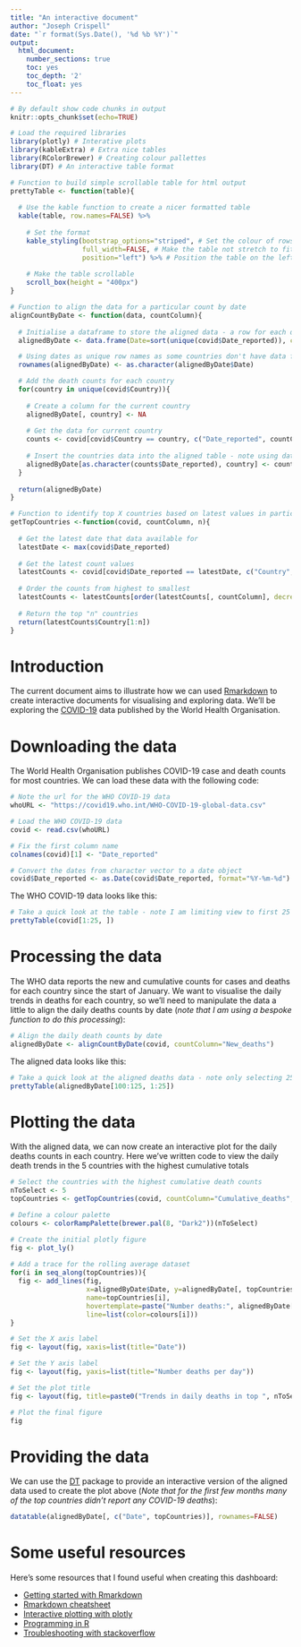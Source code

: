 ```yaml
---
title: "An interactive document"
author: "Joseph Crispell"
date: "`r format(Sys.Date(), '%d %b %Y')`"
output:
  html_document:
    number_sections: true
    toc: yes
    toc_depth: '2'
    toc_float: yes
---
```


```r

# By default show code chunks in output
knitr::opts_chunk$set(echo=TRUE)

# Load the required libraries
library(plotly) # Interative plots
library(kableExtra) # Extra nice tables
library(RColorBrewer) # Creating colour pallettes
library(DT) # An interactive table format
```

```r

# Function to build simple scrollable table for html output
prettyTable <- function(table){
  
  # Use the kable function to create a nicer formatted table
  kable(table, row.names=FALSE) %>%
  
    # Set the format
    kable_styling(bootstrap_options="striped", # Set the colour of rows
                  full_width=FALSE, # Make the table not stretch to fit the page
                  position="left") %>% # Position the table on the left
  
    # Make the table scrollable
    scroll_box(height = "400px")
}

# Function to align the data for a particular count by date
alignCountByDate <- function(data, countColumn){
  
  # Initialise a dataframe to store the aligned data - a row for each date data from any country available
  alignedByDate <- data.frame(Date=sort(unique(covid$Date_reported)), check.names=FALSE)

  # Using dates as unique row names as some countries don't have data for every date
  rownames(alignedByDate) <- as.character(alignedByDate$Date)

  # Add the death counts for each country
  for(country in unique(covid$Country)){
  
    # Create a column for the current country
    alignedByDate[, country] <- NA
    
    # Get the data for current country
    counts <- covid[covid$Country == country, c("Date_reported", countColumn)]
    
    # Insert the countries data into the aligned table - note using date as the row index
    alignedByDate[as.character(counts$Date_reported), country] <- counts[, countColumn]
  }
  
  return(alignedByDate)
}

# Function to identify top X countries based on latest values in particular count column
getTopCountries <-function(covid, countColumn, n){
  
  # Get the latest date that data available for 
  latestDate <- max(covid$Date_reported)
  
  # Get the latest count values
  latestCounts <- covid[covid$Date_reported == latestDate, c("Country", countColumn)]
  
  # Order the counts from highest to smallest
  latestCounts <- latestCounts[order(latestCounts[, countColumn], decreasing=TRUE), ]
  
  # Return the top "n" countries
  return(latestCounts$Country[1:n])
}
```


# Introduction

The current document aims to illustrate how we can used [Rmarkdown](https://rmarkdown.rstudio.com/) to create interactive documents for visualising and exploring data. We'll be exploring the [COVID-19](https://covid19.who.int/) data published by the World Health Organisation.

# Downloading the data

The World Health Organisation publishes COVID-19 case and death counts for most countries. We can load these data with the following code:

```r

# Note the url for the WHO COVID-19 data
whoURL <- "https://covid19.who.int/WHO-COVID-19-global-data.csv"

# Load the WHO COVID-19 data
covid <- read.csv(whoURL)

# Fix the first column name
colnames(covid)[1] <- "Date_reported"

# Convert the dates from character vector to a date object
covid$Date_reported <- as.Date(covid$Date_reported, format="%Y-%m-%d")
```

The WHO COVID-19 data looks like this:
```r
# Take a quick look at the table - note I am limiting view to first 25 rows
prettyTable(covid[1:25, ])
```

# Processing the data

The WHO data reports the new and cumulative counts for cases and deaths for each country since the start of January. We want to visualise the daily trends in deaths for each country, so we'll need to manipulate the data a little to align the daily deaths counts by date (*note that I am using a bespoke function to do this processing*):
```r
# Align the daily death counts by date
alignedByDate <- alignCountByDate(covid, countColumn="New_deaths")
```

The aligned data looks like this:
```r
# Take a quick look at the aligned deaths data - note only selecting 25 rows and 25 countries
prettyTable(alignedByDate[100:125, 1:25])
```

# Plotting the data

With the aligned data, we can now create an interactive plot for the daily deaths counts in each country. Here we've written code to view the daily death trends in the 5 countries with the highest cumulative totals
```r
# Select the countries with the highest cumulative death counts
nToSelect <- 5
topCountries <- getTopCountries(covid, countColumn="Cumulative_deaths", n=nToSelect)

# Define a colour palette
colours <- colorRampPalette(brewer.pal(8, "Dark2"))(nToSelect)

# Create the initial plotly figure
fig <- plot_ly()
  
# Add a trace for the rolling average dataset
for(i in seq_along(topCountries)){
  fig <- add_lines(fig, 
                   x=alignedByDate$Date, y=alignedByDate[, topCountries[i]], 
                   name=topCountries[i], 
                   hovertemplate=paste("Number deaths:", alignedByDate[, topCountries[i]]),
                   line=list(color=colours[i]))
}

# Set the X axis label
fig <- layout(fig, xaxis=list(title="Date"))

# Set the Y axis label
fig <- layout(fig, yaxis=list(title="Number deaths per day"))

# Set the plot title
fig <- layout(fig, title=paste0("Trends in daily deaths in top ", nToSelect, " countries with highest total deaths"))

# Plot the final figure
fig
```

# Providing the data

We can use the [DT](https://rstudio.github.io/DT/) package to provide an interactive version of the aligned data used to create the plot above  (*Note that for the first few months many of the top countries didn't report any COVID-19 deaths*):

```r
datatable(alignedByDate[, c("Date", topCountries)], rownames=FALSE)
```

# Some useful resources

Here's some resources that I found useful when creating this dashboard:

- [Getting started with Rmarkdown](https://rmarkdown.rstudio.com/lesson-1.html)
- [Rmarkdown cheatsheet](https://rstudio.com/wp-content/uploads/2015/02/rmarkdown-cheatsheet.pdf)
- [Interactive plotting with plotly](https://plotly.com/r/)
- [Programming in R](https://www.tutorialspoint.com/r/index.htm)
- [Troubleshooting with stackoverflow](https://stackoverflow.com/questions/tagged/r)
